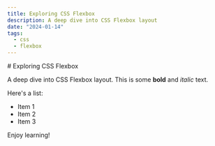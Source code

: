 ```yaml
---
title: Exploring CSS Flexbox
description: A deep dive into CSS Flexbox layout
date: "2024-01-14"
tags:
  - css
  - flexbox
---
```

<div className="prose dark:prose-invert">
# Exploring CSS Flexbox

A deep dive into CSS Flexbox layout. This is some **bold** and _italic_ text. 

Here's a list:
- Item 1
- Item 2
- Item 3

Enjoy learning!

</div>